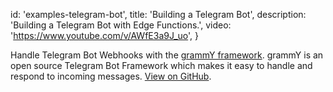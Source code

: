
  id: 'examples-telegram-bot',
  title: 'Building a Telegram Bot',
  description: 'Building a Telegram Bot with Edge Functions.',
  video: 'https://www.youtube.com/v/AWfE3a9J_uo',
}

<div class="video-container">
  <IFrameWithConsent
    src="https://www.youtube-nocookie.com/embed/AWfE3a9J_uo"
    frameBorder="1"
    allow="accelerometer; autoplay; clipboard-write; encrypted-media; gyroscope; picture-in-picture"
    allowFullScreen
  ></IFrameWithConsent>
</div>

Handle Telegram Bot Webhooks with the [grammY framework](https://grammy.dev/). grammY is an open source Telegram Bot Framework which makes it easy to handle and respond to incoming messages. [View on GitHub](https://github.com/supabase/supabase/tree/master/examples/edge-functions/supabase/functions/telegram-bot).


